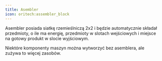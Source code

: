 ```yaml
---
title: Asembler 
icon: oritech:assembler_block
---
```


Asembler posiada siatkę rzemieślniczą 2x2 i będzie automatycznie składał przedmioty, o ile ma energię, przedmioty w slotach wejściowych i miejsce na gotowy produkt w slocie wyjściowym.

Niektóre komponenty maszyn można wytworzyć bez asemblera, ale zużywa to więcej zasobów.
